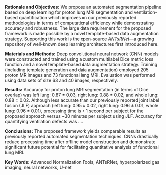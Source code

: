 

__Rationale and Objectives:__  We propose an automated segmentation pipeline
based on deep learning for proton lung MRI segmentation and ventilation-based 
quantification which improves on our previously reported methodologies in 
terms of computational efficiency while demonstrating accuracy and robustness.
The large data requirement for the proposed framework is made possible by a 
novel template-based data augmentation strategy.  Supporting this work is the 
open-source _ANTsRNet_---a growing repository of well-known deep learning 
architectures first introduced here.

__Materials and Methods:__ Deep convolutional neural network (CNN) models 
were constructed and trained using a custom multilabel Dice metric loss function 
and a novel template-based data augmentation strategy.  Training (including 
template generation and data augmentation) employed 205 proton MR images and 73 
functional lung MRI.  Evaluation was performed using data sets of size 63 
and 40 images, respectively.  

__Results:__ Accuracy for proton lung MRI segmentation (in terms
of Dice overlap) was left lung: 0.87 $\pm$ 0.03, right lung:  0.88 $\pm$ 0.02, and
whole lung: 0.88 $\pm$ 0.02.  Although less accurate than our previously
reported joint label fusion (JLF) approach (left lung: 0.95 $\pm$ 0.02, 
right lung: 0.96 $\pm$ 0.01, whole lung: 0.96 $\pm$ 0.01), processing time is 
$<$ 1 second per subject for the proposed approach versus ~30 minutes per subject
using JLF.  Accuracy for quantifying ventilation defects
was $\ldots$.

__Conclusions:__ The proposed framework yields comparable results as 
previously reported automated segmentation techniques.  CNNs
drastically reduce processing time after offline model construction and demonstrate
significant future potential for facilitating quantitative analysis of functional lung
MRI.  

__Key Words:__  Advanced Normalization Tools, ANTsRNet, hyperpolarized gas imaging, 
neural networks, U-net


\clearpage
